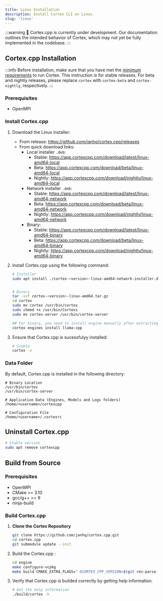 ```yaml
---
title: Linux Installation
description: Install Cortex CLI on Linux.
slug: 'linux'
---
```



:::warning
🚧 Cortex.cpp is currently under development. Our documentation outlines the intended behavior of Cortex, which may not yet be fully implemented in the codebase.
:::

## Cortex.cpp Installation
:::info
Before installation, make sure that you have met the [minimum requirements](/docs/installation#minimum-requirements) to run Cortex.
This instruction is for stable releases. For beta and nightly releases, please replace `cortex` with `cortex-beta` and `cortex-nightly`, respectively.
:::

### Prerequisites
- OpenMPI

### Install Cortex.cpp

1. Download the Linux installer:
    - From release: https://github.com/janhq/cortex.cpp/releases
    - From quick download links:
        - Local installer `.deb`:
            - Stable: https://app.cortexcpp.com/download/latest/linux-amd64-local
            - Beta: https://app.cortexcpp.com/download/beta/linux-amd64-local
            - Nightly: https://app.cortexcpp.com/download/nightly/linux-amd64-local
        - Network installer `.deb`:
            - Stable: https://app.cortexcpp.com/download/latest/linux-amd64-network
            - Beta: https://app.cortexcpp.com/download/beta/linux-amd64-network
            - Nightly: https://app.cortexcpp.com/download/nightly/linux-amd64-network
        - Binary:
            - Stable: https://app.cortexcpp.com/download/latest/linux-amd64-binary
            - Beta: https://app.cortexcpp.com/download/beta/linux-amd64-binary
            - Nightly: https://app.cortexcpp.com/download/nightly/linux-amd64-binary

2. Install Cortex.cpp using the following command:
    ```bash
    # Installer
    sudo apt install ./cortex-<version>-linux-amd64-network-installer.deb


    # Binary
    tar -xvf cortex-<version>-linux-amd64.tar.gz
    cd cortex
    sudo mv cortex /usr/bin/cortex
    sudo chmod +x /usr/bin/Cortexs
    sudo mv cortex-server /usr/bin/cortex-server

    ## For binary, you need to install engine manually after extracting the binary
    cortex engines install llama-cpp
    ```

3. Ensure that Cortex.cpp is sucessfulyy installed:
    ```bash
    # Stable
    cortex -v
    ```

### Data Folder
By default, Cortex.cpp is installed in the following directory:
```
# Binary Location
/usr/bin/cortex
/usr/bin/cortex-server

# Application Data (Engines, Models and Logs folders)
/home/<username>/cortexcpp

# Configuration File
/home/<username>/.cortexrc
```

## Uninstall Cortex.cpp
```bash
# Stable version
sudo apt remove cortexcpp
```

## Build from Source

### Prerequisites
- OpenMPI
- CMake >= 3.10
- gcc/g++ >= 9
- ninja-build

### Build Cortex.cpp

1. **Clone the Cortex Repository**
   ```bash
   git clone https://github.com/janhq/cortex.cpp.git
   cd cortex.cpp
   git submodule update --init
   ```
2. Build the Cortex.cpp :

    ```bash
    cd engine
    make configure-vcpkg
    make build CMAKE_EXTRA_FLAGS="-DCORTEX_CPP_VERSION=$(git rev-parse HEAD) -DCMAKE_BUILD_TEST=OFF -DCMAKE_TOOLCHAIN_FILE=vcpkg/scripts/buildsystems/vcpkg.cmake
    ```

3. Verify that Cortex.cpp is builded correctly by getting help information.

    ```sh
    # Get the help information
    ./build/cortex -h
    ```
